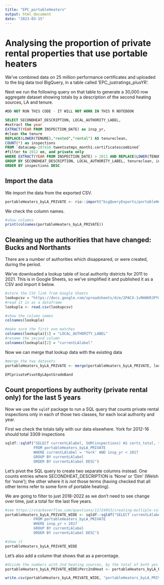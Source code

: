 ```yaml
---
title: "EPC_portableHeaters"
output: html_document
date: "2023-03-15"
---
```


# Analysing the proportion of private rental properties that use portable heaters

We've combined data on 25 million performance certificates and uploaded to the big data tool BigQuery, in a table called 'EPC_justratings_plusYR'.

Next we run the following query on that table to generate a 30,000 row aggregate dataset showing totals by a description of the second heating sources, LA and tenure.

```sql
#DO NOT RUN THIS CODE - IT WILL NOT WORK IN THIS R NOTEBOOK

SELECT SECONDHEAT_DESCRIPTION, LOCAL_AUTHORITY_LABEL,
#extract the year
EXTRACT(YEAR FROM INSPECTION_DATE) as insp_yr,
#clean the tenure
REPLACE(LOWER(TENURE),"rented","rental") AS tenureclean,
COUNT(*) as inspections
FROM `datacamp-287416.tweetsatmps_month1.certificatescombined`
#filter to 2012 on, and private only
WHERE EXTRACT(YEAR FROM INSPECTION_DATE) > 2011 AND REPLACE(LOWER(TENURE),"rented","rental") LIKE "%rivat%"
GROUP BY SECONDHEAT_DESCRIPTION, LOCAL_AUTHORITY_LABEL, tenureclean, insp_yr
ORDER BY inspections DESC
```

## Import the data

We import the data from the exported CSV.

```r
portableHeaters_byLA_PRIVATE <- rio::import("bigQueryExports/portableHeaters_byLA_PRIVATE.csv")
```

We check the column names. 

```r
#show columns
print(colnames(portableHeaters_byLA_PRIVATE))

```

## Cleaning up the authorities that have changed: Bucks and Northants

There are a number of authorities which disappeared, or were created, during the period. 

We've downloaded a lookup table of local authority districts for 2011 to 2021. This is in Google Sheets, so we've simplified it and published it as a CSV and import it below.

```r
#store the CSV link from Google Sheets
lookupcsv = "https://docs.google.com/spreadsheets/d/e/2PACX-1vRH8KRJPfmiIDJcPVdNCIwYS1Nkzya07OVHYi0pQnIPB9k_c3e_h6uAzpRLDoyN1CCArY9AyVGUL2Jo/pub?gid=0&single=true&output=csv"
#read it in as a dataframe
lookupla <- read.csv(lookupcsv)

#show the column names
colnames(lookupla)

#make sure the first one matches
colnames(lookupla)[1] = "LOCAL_AUTHORITY_LABEL"
#rename the second column 
colnames(lookupla)[2] = "currentLAlabel"
```

Now we can merge that lookup data with the existing data

```r
#merge the two datasets
portableHeaters_byLA_PRIVATE <- merge(portableHeaters_byLA_PRIVATE, lookupla)

EPCprivatePivotByLApotGradeBand
```

## Count proportions by authority (private rental only) for the last 5 years

Now we use the `sqldf` package to run a SQL query that counts private rental inspections only in each of those two classes, for each local authority and year.

First we check the totals tally with our data elsewhere. York for 2012-16 should total 3309 inspections

```r
sqldf::sqldf("SELECT currentLAlabel, SUM(inspections) AS certs_total, tenureclean
             FROM portableHeaters_byLA_PRIVATE
             WHERE currentLAlabel = 'York' AND insp_yr < 2017
             GROUP BY currentLAlabel
             ORDER BY currentLAlabel DESC")
```
Let's pivot the SQL query to create two separate columns instead. One counts entries where SECONDHEAT_DESCRIPTION is 'None' or 'Dim' (Welsh for 'none'); the other where it is *not* those terms (having checked that all other terms refer to some form of portable heating).

We are going to filter to just 2018-2022 as we don't need to see change over time, just a total for the last five years.

```r
#see https://stackoverflow.com/questions/11724953/creating-multiple-columns-from-one-column
portableHeaters_byLA_PRIVATE_WIDE <- sqldf::sqldf("SELECT currentLAlabel, sum(case when SECONDHEAT_DESCRIPTION = 'None' OR SECONDHEAT_DESCRIPTION = 'Dim' then inspections end) as No2ndHeat, sum(case when SECONDHEAT_DESCRIPTION != 'None' then inspections end) as Yes2ndHeat, tenureclean
             FROM portableHeaters_byLA_PRIVATE
             WHERE insp_yr > 2017
             GROUP BY currentLAlabel
             ORDER BY currentLAlabel DESC")

#show it
portableHeaters_byLA_PRIVATE_WIDE
```

Let's also add a column that shows that as a percentage.

```r
#divide the numbers with 2nd heating sources, by the total of both yes and no
portableHeaters_byLA_PRIVATE_WIDE$Perc2ndHeat <- portableHeaters_byLA_PRIVATE_WIDE$Yes2ndHeat/(portableHeaters_byLA_PRIVATE_WIDE$No2ndHeat + portableHeaters_byLA_PRIVATE_WIDE$Yes2ndHeat)
```


```r
write.csv(portableHeaters_byLA_PRIVATE_WIDE, "portableHeaters_byLA_PRIVATE_WIDE.csv")
```

